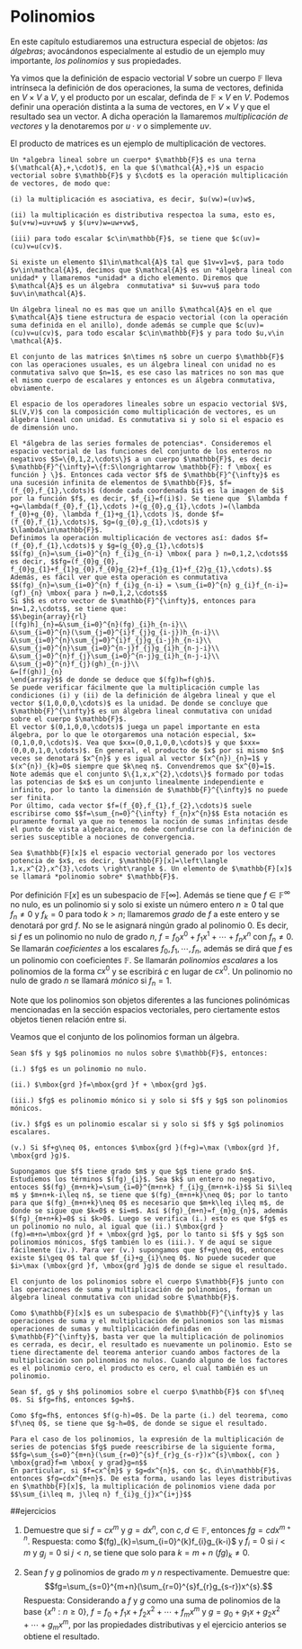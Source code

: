 # Polinomios
En este capítulo estudiaremos una estructura especial de objetos: *las álgebras*; avocándonos especialmente al estudio de un ejemplo muy importante, *los polinomios* y sus propiedades.

Ya vimos que la definición de espacio vectorial $V$ sobre un cuerpo $\mathbb{F}$ lleva intrínseca la definición de dos operaciones, la suma de vectores, definida en $V\times V$ a $V$, y el producto por un escalar, definda de $\mathbb{F}\times V$ en $V$. Podemos definir una operación distinta a la suma de vectores, en $V\times V$ y que el resultado sea un vector. A dicha operación la llamaremos *multiplicación de vectores* y la denotaremos por $u\cdot v$ o simplemente $uv$.

El producto de matrices es un ejemplo de multiplicación de vectores.

```definition
Un *algebra lineal sobre un cuerpo* $\mathbb{F}$ es una terna $(\mathcal{A},+,\cdot)$, en la que $(\mathcal{A},+)$ un espacio vectorial sobre $\mathbb{F}$ y $\cdot$ es la operación multiplicación de vectores, de modo que:
  
(i) la multiplicación es asociativa, es decir, $u(vw)=(uv)w$,

(ii) la multiplicación es distributiva respectoa la suma, esto es, $u(v+w)=uv+uw$ y $(u+v)w=uw+vw$,

(iii) para todo escalar $c\in\mathbb{F}$, se tiene que $c(uv)=(cu)v=u(cv)$.

Si existe un elemento $1\in\mathcal{A}$ tal que $1v=v1=v$, para todo $v\in\mathcal{A}$, decimos que $\mathcal{A}$ es un *álgebra lineal con unidad* y llamaremos *unidad* a dicho elemento. Diremos que $\mathcal{A}$ es un álgebra  conmutativa* si $uv=vu$ para todo $uv\in\mathcal{A}$.

```

```remark
Un álgebra lineal no es mas que un anillo $\mathcal{A}$ en el que $\mathcal{A}$ tiene estructura de espacio vectorial (con la operación suma definida en el anillo), donde además se cumple que $c(uv)=(cu)v=u(cv)$, para todo escalar $c\in\mathbb{F}$ y para todo $u,v\in \mathcal{A}$.

```

```example
El conjunto de las matrices $n\times n$ sobre un cuerpo $\mathbb{F}$ con las operaciones usuales, es un álgebra lineal con unidad no es conmutativa salvo que $n=1$, es ese caso las matrices no son mas que el mismo cuerpo de escalares y entonces es un álgebra conmutativa, obviamente. 

```

```example
El espacio de los operadores lineales sobre un espacio vectorial $V$, $L(V,V)$ con la composición como multiplicación de vectores, es un álgebra lineal con unidad. Es conmutativa si y solo si el espacio es de dimensión uno.

```

```example
El *álgebra de las series formales de potencias*. Consideremos el espacio vectorial de las funciones del conjunto de los enteros no negativos $S=\{0,1,2,\cdots\}$ a un cuerpo $\mathbb{F}$, es decir $\mathbb{F}^{\infty}=\{f:S\longrightarrow \mathbb{F}: f \mbox{ es función } \}$. Entonces cada vector $f$ de $\mathbb{F}^{\infty}$ es una sucesión infinita de elementos de $\mathbb{F}$, $f=(f_{0},f_{1},\cdots)$ (donde cada coordenada $i$ es la imagen de $i$ por la función $f$, es decir, $f_{i}=f(i)$). Se tiene que  $\lambda f +g=\lambda(f_{0},f_{1},\cdots )+(g_{0},g_{1},\cdots )=(\lambda f_{0}+g_{0}, \lambda f_{1}+g_{1},\cdots )$, donde $f=(f_{0},f_{1},\cdots)$, $g=(g_{0},g_{1},\cdots)$ y $\lambda\in\mathbb{F}$.
Definimos la operación multiplicación de vectores así: dados $f=(f_{0},f_{1},\cdots)$ y $g=(g_{0},g_{1},\cdots)$
$$(fg)_{n}=\sum_{i=0}^{n} f_{i}g_{n-i} \mbox{ para } n=0,1,2,\cdots$$ es decir, $$fg=(f_{0}g_{0}, f_{0}g_{1}+f_{1}g_{0},f_{0}g_{2}+f_{1}g_{1}+f_{2}g_{1},\cdots).$$
Además, es fácil ver que esta operación es conmutativa $$(fg)_{n}=\sum_{i=0}^{n} f_{i}g_{n-i} = \sum_{i=0}^{n} g_{i}f_{n-i}=(gf)_{n} \mbox{ para } n=0,1,2,\cdots$$
Si $h$ es otro vector de $\mathbb{F}^{\infty}$, entonces para $n=1,2,\cdots$, se tiene que:
$$\begin{array}{rl}
[(fg)h]_{n}=&\sum_{i=0}^{n}(fg)_{i}h_{n-i}\\
&\sum_{i=0}^{n}(\sum_{j=0}^{i}f_{j}g_{i-j})h_{n-i}\\
&\sum_{i=0}^{n}\sum_{j=0}^{i}f_{j}g_{i-j}h_{n-i}\\
&\sum_{j=0}^{n}\sum_{i=0}^{n-j}f_{j}g_{i}h_{n-j-i}\\
&\sum_{j=0}^{n}f_{j}\sum_{i=0}^{n-j}g_{i}h_{n-j-i}\\
&\sum_{j=0}^{n}f_{j}(gh)_{n-j}\\
&=[f(gh)]_{n}
\end{array}$$ de donde se deduce que $(fg)h=f(gh)$.
Se puede verificar fácilmente que la multiplicación cumple las condiciones (i) y (ii) de la definición de álgebra lineal y que el vector $(1,0,0,0,\cdots)$ es la unidad. De donde se concluye que $\mathbb{F}^{\infty}$ es un álgebra lineal conmutativa con unidad sobre el cuerpo $\mathbb{F}$.
El vector $(0,1,0,0,\cdots)$ juega un papel importante en esta álgebra, por lo que le otorgaremos una notación especial, $x=(0,1,0,0,\cdots)$. Vea que $xx=(0,0,1,0,0,\cdots)$ y que $xxx=(0,0,0,1,0,\cdots)$. En general, el producto de $x$ por si mismo $n$ veces se denotará $x^{n}$ y es igual al vector $(x^{n})_{n}=1$ y $(x^{n})_{k}=0$ siempre que $k\neq n$. Convendremos que $x^{0}=1$.
Note además que el conjunto $\{1,x,x^{2},\cdots\}$ formado por todas las potencias de $x$ es un conjunto linealmente independiente e infinito, por lo tanto la dimensión de $\mathbb{F}^{\infty}$ no puede ser finita.
Por último, cada vector $f=(f_{0},f_{1},f_{2},\cdots)$ suele escribirse como $$f=\sum_{n=0}^{\infty} f_{n}x^{n}$$ Esta notación es puramente formal ya que no tenemos la noción de sumas infinitas desde el punto de vista algebraico, no debe confundirse con la definición de series susceptible a nociones de convergencia.

```

```definition
Sea $\mathbb{F}[x]$ el espacio vectorial generado por los vectores potencia de $x$, es decir, $\mathbb{F}[x]=\left\langle 1,x,x^{2},x^{3},\cdots \right\rangle $. Un elemento de $\mathbb{F}[x]$ se llamará *polinomio sobre* $\mathbb{F}$.

```

Por definición $\mathbb{F}[x]$ es un subespacio de $\mathbb{F}[{\infty}]$. Además se tiene que $f\in\mathbb{F}^{\infty}$ no nulo, es un polinomio si y solo si existe un número entero $n\geq0$ tal que $f_{n}\neq 0$ y $f_{k}=0$ para todo $k>n$; llamaremos *grado* de $f$ a este entero y se denotará por $\mbox{grd } f$. No se le asignará ningún grado al polinomio $0$. Es decir, si $f$ es un polinomio no nulo de grado $n$, $f=f_{0}x^{0}+f_{1}x^{1}+\cdots+f_{n}x^{n}$ con $f_{n}\neq 0$. Se llamarán *coeficientes* a los escalares $f_{0},f_{1},\cdots, f_{n}$, además se dirá que $f$ es un polinomio con coeficientes $\mathbb{F}$. Se llamarán *polinomios escalares* a los polinomios de la forma $cx^{0}$ y se escribirá $c$ en lugar de $cx^{0}$. Un polinomio no nulo de grado $n$ se llamará *mónico* si $f_{n}=1$.

Note que los polinomios son objetos diferentes a las funciones polinómicas mencionadas en la sección espacios vectoriales, pero ciertamente estos objetos tienen relación entre si.

Veamos que el conjunto de los polinomios forman un álgebra.

```theorem
Sean $f$ y $g$ polinomios no nulos sobre $\mathbb{F}$, entonces:
  
(i.) $fg$ es un polinomio no nulo.

(ii.) $\mbox{grd }f=\mbox{grd }f + \mbox{grd }g$.

(iii.) $fg$ es polinomio mónico si y solo si $f$ y $g$ son polinomios mónicos.

(iv.) $fg$ es un polinomio escalar si y solo si $f$ y $g$ polinomios escalares.

(v.) Si $f+g\neq 0$, entonces $\mbox{grd }(f+g)=\max (\mbox{grd }f, \mbox{grd }g)$.

```

```proof
Supongamos que $f$ tiene grado $m$ y que $g$ tiene grado $n$. Estudiemos los términos $(fg)_{i}$. Sea $k$ un entero no negativo, entoces $$(fg)_{m+n+k}=\sum_{i=0}^{m+n+k} f_{i}g_{m+n+k-i}$$ Si $i\leq m$ y $m+n+k-i\leq n$, se tiene que $(fg)_{m+n+k}\neq 0$; por lo tanto para que $(fg)_{m+n+k}\neq 0$ es necesario que $m+k\leq i\leq m$, de donde se sigue que $k=0$ e $i=m$. Así $(fg)_{m+n}=f_{m}g_{n}$, además $(fg)_{m+n+k}=0$ si $k>0$. Luego se verifica (i.) esto es que $fg$ es un polinomio no nulo, al igual que (ii.) $\mbox{grd }(fg)=m+n=\mbox{grd }f + \mbox{grd }g$, por lo tanto si $f$ y $g$ son polinomios mónicos, $fg$ también lo es (iii.). Y de aquí se sigue fácilmente (iv.). Para ver (v.) supongamos que $f+g\neq 0$, entonces existe $i\geq 0$ tal que $f_{i}+g_{i}\neq 0$. No puede suceder que $i>\max (\mbox{grd }f, \mbox{grd }g)$ de donde se sigue el resultado.

```

```corollary
El conjunto de los polinomios sobre el cuerpo $\mathbb{F}$ junto con las operaciones de suma y multiplicación de polinomios, forman un álgebra lineal conmutativa con unidad sobre $\mathbb{F}$.

```

```proof
Como $\mathbb{F}[x]$ es un subespacio de $\mathbb{F}^{\infty}$ y las operaciones de suma y el multiplicación de polinomios son las mismas operaciones de sumas y multiplicación definidas en $\mathbb{F}^{\infty}$, basta ver que la multiplicación de polinomios es cerrada, es decir, el resultado es nuevamente un polinomio. Esto se tiene directamente del teorema anterior cuando ambos factores de la multiplicación son polinomios no nulos. Cuando alguno de los factores es el polinomio cero, el producto es cero, el cual también es un polinomio.

```

```corollary
Sean $f, g$ y $h$ polinomios sobre el cuerpo $\mathbb{F}$ con $f\neq 0$. Si $fg=fh$, entonces $g=h$.

```

```proof
Como $fg=fh$, entonces $f(g-h)=0$. De la parte (i.) del teorema, como $f\neq 0$, se tiene que $g-h=0$, de donde se sigue el resultado.

```

```remark
Para el caso de los polinomios, la expresión de la multiplicación de series de potencias $fg$ puede reescribirse de la siguiente forma, $$fg=\sum_{s=0}^{m+n}(\sum_{r=0}^{s}f_{r}g_{s-r})x^{s}\mbox{, con } \mbox{grad}f=m \mbox{ y grad}g=n$$
En particular, si $f=cx^{m}$ y $g=dx^{n}$, con $c, d\in\mathbb{F}$, entonces $fg=cdx^{m+n}$. De esta forma, usando las leyes distributivas en $\mathbb{F}[x]$, la multiplicación de polinomios viene dada por $$\sum_{i\leq m, j\leq n} f_{i}g_{j}x^{i+j}$$

```

##ejercicios

(1) Demuestre que si $f=cx^{m}$ y $g=dx^{n}$, con $c, d\in\mathbb{F}$, entonces $fg=cdx^{m+n}$.
Respuesta: como $(fg)_{k}=\sum_{i=0}^{k}f_{i}g_{k-i}$ y $f_{i}=0$ si $i<m$ y $g_{j}=0$ si $j<n$, se tiene que solo para $k=m+n$ $(fg)_{k}\neq 0$.

(2) Sean $f$ y $g$ polinomios de grado $m$ y $n$ respectivamente. Demuestre que: $$fg=\sum_{s=0}^{m+n}(\sum_{r=0}^{s}f_{r}g_{s-r})x^{s}.$$
Respuesta: Considerando a $f$ y $g$ como una suma de polinomios de la base $\{x^{n}: n\geq 0\}$, $f=f_{0}+ f_{1}x+ f_{2}x^{2}+\cdots+f_{m}x^{m}$ y $g=g_{0}+ g_{1}x+ g_{2}x^{2}+\cdots+g_{m}x^{m}$, por las propiedades distributivas y el ejercicio anterios se obtiene el resultado.


